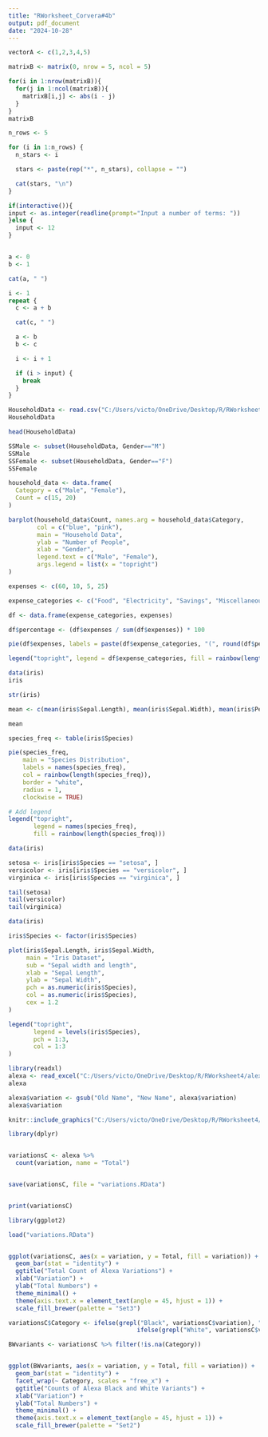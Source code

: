 ```yaml
---
title: "RWorksheet_Corvera#4b"
output: pdf_document
date: "2024-10-28"
---
```


```r
vectorA <- c(1,2,3,4,5)

matrixB <- matrix(0, nrow = 5, ncol = 5)

for(i in 1:nrow(matrixB)){
  for(j in 1:ncol(matrixB)){
    matrixB[i,j] <- abs(i - j)
  }
}
matrixB
```

```r
n_rows <- 5

for (i in 1:n_rows) {
  n_stars <- i 

  stars <- paste(rep("*", n_stars), collapse = "")

  cat(stars, "\n")
}
```

```r
if(interactive()){
input <- as.integer(readline(prompt="Input a number of terms: "))
}else {
  input <- 12
}


a <- 0
b <- 1

cat(a, " ")

i <- 1
repeat {
  c <- a + b

  cat(c, " ")

  a <- b
  b <- c

  i <- i + 1

  if (i > input) {
    break
  }
}
```

```r

HouseholdData <- read.csv("C:/Users/victo/OneDrive/Desktop/R/RWorksheet4/HouseholdData.csv")
HouseholdData
```

```r
head(HouseholdData)
```

```r
SSMale <- subset(HouseholdData, Gender=="M")
SSMale
SSFemale <- subset(HouseholdData, Gender=="F")
SSFemale
```

```r
household_data <- data.frame(
  Category = c("Male", "Female"),
  Count = c(15, 20)
)

barplot(household_data$Count, names.arg = household_data$Category,
        col = c("blue", "pink"),
        main = "Household Data",
        ylab = "Number of People",
        xlab = "Gender",
        legend.text = c("Male", "Female"),
        args.legend = list(x = "topright")
)
```

```r
expenses <- c(60, 10, 5, 25)

expense_categories <- c("Food", "Electricity", "Savings", "Miscellaneous")

df <- data.frame(expense_categories, expenses)

df$percentage <- (df$expenses / sum(df$expenses)) * 100

pie(df$expenses, labels = paste(df$expense_categories, "(", round(df$percentage, 2), "%)"), main = "Dela Cruz Family Monthly Expenses", col = rainbow(length(df$expense_categories)))

legend("topright", legend = df$expense_categories, fill = rainbow(length(df$expense_categories)))
```

```r
data(iris)
iris
```

```r
str(iris)
```

```r
mean <- c(mean(iris$Sepal.Length), mean(iris$Sepal.Width), mean(iris$Petal.Length), mean(iris$Petal.Width))

mean
```

```r
species_freq <- table(iris$Species)

pie(species_freq, 
    main = "Species Distribution", 
    labels = names(species_freq), 
    col = rainbow(length(species_freq)),
    border = "white",
    radius = 1,
    clockwise = TRUE)

# Add legend
legend("topright", 
       legend = names(species_freq), 
       fill = rainbow(length(species_freq)))
```

```r
data(iris)

setosa <- iris[iris$Species == "setosa", ]
versicolor <- iris[iris$Species == "versicolor", ]
virginica <- iris[iris$Species == "virginica", ]

tail(setosa)
tail(versicolor)
tail(virginica)
```

```r
data(iris)

iris$Species <- factor(iris$Species)

plot(iris$Sepal.Length, iris$Sepal.Width,
     main = "Iris Dataset",
     sub = "Sepal width and length",
     xlab = "Sepal Length",
     ylab = "Sepal Width",
     pch = as.numeric(iris$Species),
     col = as.numeric(iris$Species),
     cex = 1.2
)

legend("topright",
       legend = levels(iris$Species),
       pch = 1:3,
       col = 1:3
)
```

```r
library(readxl)
alexa <- read_excel("C:/Users/victo/OneDrive/Desktop/R/RWorksheet4/alexa_file.xlsx")
alexa
```

```r
alexa$variation <- gsub("Old Name", "New Name", alexa$variation)
alexa$variation
```

```r
knitr::include_graphics("C:/Users/victo/OneDrive/Desktop/R/RWorksheet4/Screenshot.jpg")
```

```r
library(dplyr)


variationsC <- alexa %>%
  count(variation, name = "Total")


save(variationsC, file = "variations.RData")


print(variationsC)
```

```r
library(ggplot2)

load("variations.RData")


ggplot(variationsC, aes(x = variation, y = Total, fill = variation)) +
  geom_bar(stat = "identity") +
  ggtitle("Total Count of Alexa Variations") +
  xlab("Variation") +
  ylab("Total Numbers") +
  theme_minimal() +
  theme(axis.text.x = element_text(angle = 45, hjust = 1)) +
  scale_fill_brewer(palette = "Set3")
```

```r
variationsC$Category <- ifelse(grepl("Black", variationsC$variation), "Black Variants", 
                                    ifelse(grepl("White", variationsC$variation), "White Variants", NA))

BWvariants <- variationsC %>% filter(!is.na(Category))


ggplot(BWvariants, aes(x = variation, y = Total, fill = variation)) +
  geom_bar(stat = "identity") +
  facet_wrap(~ Category, scales = "free_x") +  
  ggtitle("Counts of Alexa Black and White Variants") +
  xlab("Variation") +
  ylab("Total Numbers") +
  theme_minimal() +
  theme(axis.text.x = element_text(angle = 45, hjust = 1)) +
  scale_fill_brewer(palette = "Set2")  
```

